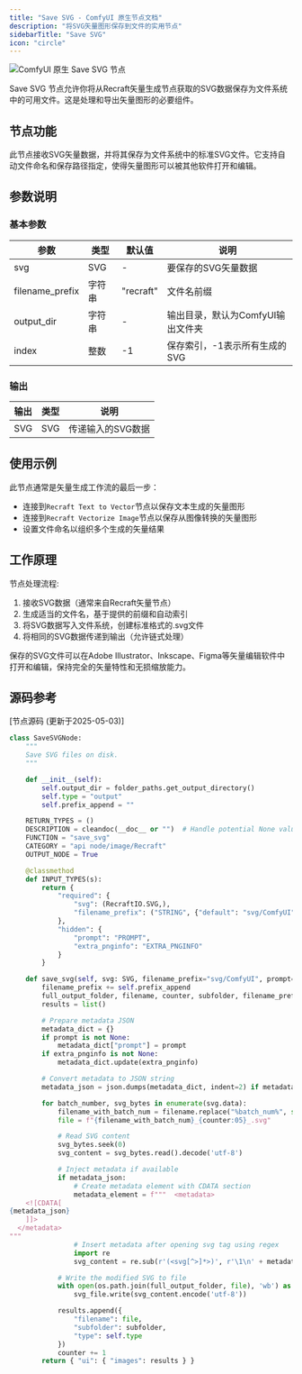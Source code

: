 ```yaml
---
title: "Save SVG - ComfyUI 原生节点文档"
description: "将SVG矢量图形保存到文件的实用节点"
sidebarTitle: "Save SVG"
icon: "circle"
---
```


![ComfyUI 原生 Save SVG 节点](/images/built-in-nodes/api_nodes/recraft/save-svg.jpg)

Save SVG 节点允许你将从Recraft矢量生成节点获取的SVG数据保存为文件系统中的可用文件。这是处理和导出矢量图形的必要组件。

## 节点功能

此节点接收SVG矢量数据，并将其保存为文件系统中的标准SVG文件。它支持自动文件命名和保存路径指定，使得矢量图形可以被其他软件打开和编辑。

## 参数说明

### 基本参数

| 参数 | 类型 | 默认值 | 说明 |
|-----|-----|-------|------|
| svg | SVG | - | 要保存的SVG矢量数据 |
| filename_prefix | 字符串 | "recraft" | 文件名前缀 |
| output_dir | 字符串 | - | 输出目录，默认为ComfyUI输出文件夹 |
| index | 整数 | -1 | 保存索引，-1表示所有生成的SVG |

### 输出

| 输出  | 类型  | 说明         |
|-----|-----|------------|
| SVG | SVG | 传递输入的SVG数据 |

## 使用示例

此节点通常是矢量生成工作流的最后一步：

- 连接到`Recraft Text to Vector`节点以保存文本生成的矢量图形
- 连接到`Recraft Vectorize Image`节点以保存从图像转换的矢量图形
- 设置文件命名以组织多个生成的矢量结果

## 工作原理

节点处理流程:

1. 接收SVG数据（通常来自Recraft矢量节点）
2. 生成适当的文件名，基于提供的前缀和自动索引
3. 将SVG数据写入文件系统，创建标准格式的.svg文件
4. 将相同的SVG数据传递到输出（允许链式处理）

保存的SVG文件可以在Adobe Illustrator、Inkscape、Figma等矢量编辑软件中打开和编辑，保持完全的矢量特性和无损缩放能力。

## 源码参考

[节点源码 (更新于2025-05-03)] 

```python
class SaveSVGNode:
    """
    Save SVG files on disk.
    """

    def __init__(self):
        self.output_dir = folder_paths.get_output_directory()
        self.type = "output"
        self.prefix_append = ""

    RETURN_TYPES = ()
    DESCRIPTION = cleandoc(__doc__ or "")  # Handle potential None value
    FUNCTION = "save_svg"
    CATEGORY = "api node/image/Recraft"
    OUTPUT_NODE = True

    @classmethod
    def INPUT_TYPES(s):
        return {
            "required": {
                "svg": (RecraftIO.SVG,),
                "filename_prefix": ("STRING", {"default": "svg/ComfyUI", "tooltip": "The prefix for the file to save. This may include formatting information such as %date:yyyy-MM-dd% or %Empty Latent Image.width% to include values from nodes."})
            },
            "hidden": {
                "prompt": "PROMPT",
                "extra_pnginfo": "EXTRA_PNGINFO"
            }
        }

    def save_svg(self, svg: SVG, filename_prefix="svg/ComfyUI", prompt=None, extra_pnginfo=None):
        filename_prefix += self.prefix_append
        full_output_folder, filename, counter, subfolder, filename_prefix = folder_paths.get_save_image_path(filename_prefix, self.output_dir)
        results = list()

        # Prepare metadata JSON
        metadata_dict = {}
        if prompt is not None:
            metadata_dict["prompt"] = prompt
        if extra_pnginfo is not None:
            metadata_dict.update(extra_pnginfo)

        # Convert metadata to JSON string
        metadata_json = json.dumps(metadata_dict, indent=2) if metadata_dict else None

        for batch_number, svg_bytes in enumerate(svg.data):
            filename_with_batch_num = filename.replace("%batch_num%", str(batch_number))
            file = f"{filename_with_batch_num}_{counter:05}_.svg"

            # Read SVG content
            svg_bytes.seek(0)
            svg_content = svg_bytes.read().decode('utf-8')

            # Inject metadata if available
            if metadata_json:
                # Create metadata element with CDATA section
                metadata_element = f"""  <metadata>
    <![CDATA[
{metadata_json}
    ]]>
  </metadata>
"""
                # Insert metadata after opening svg tag using regex
                import re
                svg_content = re.sub(r'(<svg[^>]*>)', r'\1\n' + metadata_element, svg_content)

            # Write the modified SVG to file
            with open(os.path.join(full_output_folder, file), 'wb') as svg_file:
                svg_file.write(svg_content.encode('utf-8'))

            results.append({
                "filename": file,
                "subfolder": subfolder,
                "type": self.type
            })
            counter += 1
        return { "ui": { "images": results } }


```